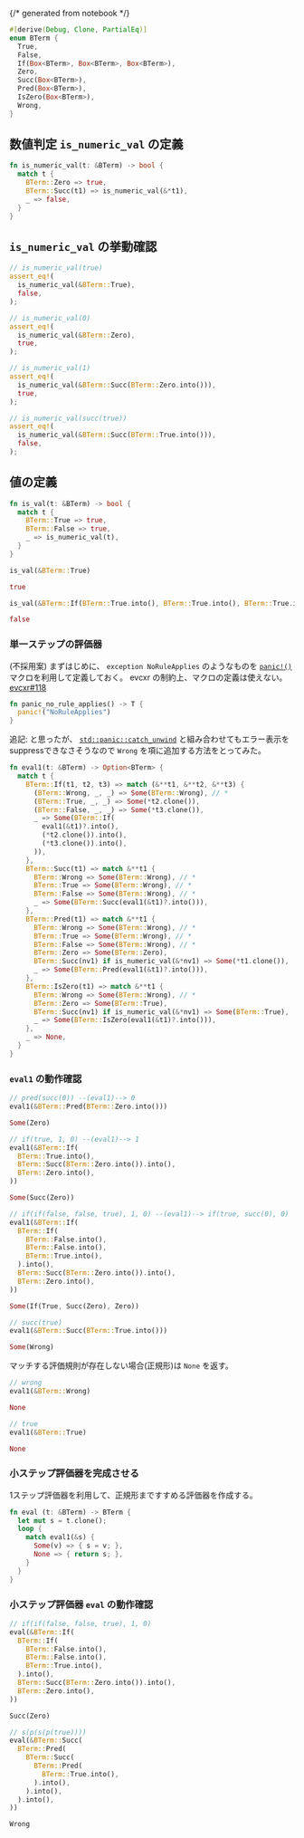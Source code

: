 {/* generated from notebook */}

<Config isIpynb ipynbLang="rust" ipynbRelPath="reading/tapl/chap4-in-rust" />

<Config title="第四章をRustで実装する" published />

```rust
#[derive(Debug, Clone, PartialEq)]
enum BTerm {
  True,
  False,
  If(Box<BTerm>, Box<BTerm>, Box<BTerm>),
  Zero,
  Succ(Box<BTerm>),
  Pred(Box<BTerm>),
  IsZero(Box<BTerm>),
  Wrong,
}
```

## 数値判定 `is_numeric_val` の定義

```rust
fn is_numeric_val(t: &BTerm) -> bool {
  match t {
    BTerm::Zero => true,
    BTerm::Succ(t1) => is_numeric_val(&*t1),
    _ => false,
  }
}
```

## `is_numeric_val` の挙動確認

```rust
// is_numeric_val(true)
assert_eq!(
  is_numeric_val(&BTerm::True),
  false,
);
```

```rust
// is_numeric_val(0)
assert_eq!(
  is_numeric_val(&BTerm::Zero),
  true,
);
```

```rust
// is_numeric_val(1)
assert_eq!(
  is_numeric_val(&BTerm::Succ(BTerm::Zero.into())),
  true,
);
```

```rust
// is_numeric_val(succ(true))
assert_eq!(
  is_numeric_val(&BTerm::Succ(BTerm::True.into())),
  false,
);
```

## 値の定義

```rust
fn is_val(t: &BTerm) -> bool {
  match t {
    BTerm::True => true,
    BTerm::False => true,
    _ => is_numeric_val(t),
  }
}
```

```rust
is_val(&BTerm::True)
```

```rust
true
```

```rust
is_val(&BTerm::If(BTerm::True.into(), BTerm::True.into(), BTerm::True.into()))
```

```rust
false
```

### 単一ステップの評価器

(不採用案) まずはじめに、 `exception NoRuleApplies` のようなものを [`panic!()`](https://doc.rust-lang.org/std/macro.panic.html) マクロを利用して定義しておく。
evcxr の制約上、マクロの定義は使えない。[evcxr#118](https://github.com/google/evcxr/issues/118)

```rust
fn panic_no_rule_applies() -> T {
  panic!("NoRuleApplies")
}
```

追記: と思ったが、 [`std::panic::catch_unwind`](https://doc.rust-lang.org/std/panic/fn.catch_unwind.html) と組み合わせてもエラー表示をsuppressできなさそうなので `Wrong` を項に追加する方法をとってみた。

```rust
fn eval1(t: &BTerm) -> Option<BTerm> {
  match t {
    BTerm::If(t1, t2, t3) => match (&**t1, &**t2, &**t3) {
      (BTerm::Wrong, _, _) => Some(BTerm::Wrong), // *
      (BTerm::True, _, _) => Some(*t2.clone()),
      (BTerm::False, _, _) => Some(*t3.clone()),
      _ => Some(BTerm::If(
        eval1(&t1)?.into(),
        (*t2.clone()).into(),
        (*t3.clone()).into(),
      )),
    },
    BTerm::Succ(t1) => match &**t1 {
      BTerm::Wrong => Some(BTerm::Wrong), // *
      BTerm::True => Some(BTerm::Wrong), // *
      BTerm::False => Some(BTerm::Wrong), // *
      _ => Some(BTerm::Succ(eval1(&t1)?.into())),
    },
    BTerm::Pred(t1) => match &**t1 {
      BTerm::Wrong => Some(BTerm::Wrong), // *
      BTerm::True => Some(BTerm::Wrong), // *
      BTerm::False => Some(BTerm::Wrong), // *
      BTerm::Zero => Some(BTerm::Zero),
      BTerm::Succ(nv1) if is_numeric_val(&*nv1) => Some(*t1.clone()),
      _ => Some(BTerm::Pred(eval1(&t1)?.into())),
    },
    BTerm::IsZero(t1) => match &**t1 {
      BTerm::Wrong => Some(BTerm::Wrong), // *
      BTerm::Zero => Some(BTerm::True),
      BTerm::Succ(nv1) if is_numeric_val(&*nv1) => Some(BTerm::True),
      _ => Some(BTerm::IsZero(eval1(&t1)?.into())),
    },
    _ => None,
  }
}
```

### `eval1` の動作確認

```rust
// pred(succ(0)) --(eval1)--> 0
eval1(&BTerm::Pred(BTerm::Zero.into()))
```

```rust
Some(Zero)
```

```rust
// if(true, 1, 0) --(eval1)--> 1
eval1(&BTerm::If(
  BTerm::True.into(),
  BTerm::Succ(BTerm::Zero.into()).into(),
  BTerm::Zero.into(),
))
```

```rust
Some(Succ(Zero))
```

```rust
// if(if(false, false, true), 1, 0) --(eval1)--> if(true, succ(0), 0)
eval1(&BTerm::If(
  BTerm::If(
    BTerm::False.into(),
    BTerm::False.into(),
    BTerm::True.into(),
  ).into(),
  BTerm::Succ(BTerm::Zero.into()).into(),
  BTerm::Zero.into(),
))
```

```rust
Some(If(True, Succ(Zero), Zero))
```

```rust
// succ(true)
eval1(&BTerm::Succ(BTerm::True.into()))
```

```rust
Some(Wrong)
```

マッチする評価規則が存在しない場合(正規形)は `None` を返す。

```rust
// wrong
eval1(&BTerm::Wrong)
```

```rust
None
```

```rust
// true
eval1(&BTerm::True)
```

```rust
None
```

### 小ステップ評価器を完成させる

1ステップ評価器を利用して、正規形まですすめる評価器を作成する。

```rust
fn eval (t: &BTerm) -> BTerm {
  let mut s = t.clone();
  loop {
    match eval1(&s) {
      Some(v) => { s = v; },
      None => { return s; },
    }
  }
}
```

### 小ステップ評価器 `eval` の動作確認

```rust
// if(if(false, false, true), 1, 0)
eval(&BTerm::If(
  BTerm::If(
    BTerm::False.into(),
    BTerm::False.into(),
    BTerm::True.into(),
  ).into(),
  BTerm::Succ(BTerm::Zero.into()).into(),
  BTerm::Zero.into(),
))
```

```rust
Succ(Zero)
```

```rust
// s(p(s(p(true))))
eval(&BTerm::Succ(
  BTerm::Pred(
    BTerm::Succ(
      BTerm::Pred(
        BTerm::True.into(),
      ).into(),
    ).into(),
  ).into(),
))
```

```rust
Wrong
```
